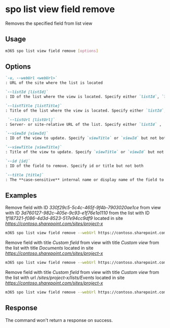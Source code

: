 
# spo list view field remove

Removes the specified field from list view

## Usage

```sh
m365 spo list view field remove [options]
```

## Options

```md definition-list
`-u, --webUrl <webUrl>`
: URL of the site where the list is located

`--listId [listId]`
: ID of the list where the view is located. Specify either `listId`, `listTitle`, or `listUrl`.

`--listTitle [listTitle]`
: Title of the list where the view is located. Specify either `listId`, `listTitle`, or `listUrl`.

 `--listUrl [listUrl]`
: Server- or site-relative URL of the list. Specify either `listId` , `listTitle` or `listUrl`.

`--viewId [viewId]`
: ID of the view to update. Specify `viewTitle` or `viewId` but not both

`--viewTitle [viewTitle]`
: Title of the view to update. Specify `viewTitle` or `viewId` but not both

`--id [id]`
: ID of the field to remove. Specify id or title but not both

`--title [title]`
: The **case-sensitive** internal name or display name of the field to remove. Specify `id` or `title` but not both
```

<Global />

## Examples

Remove field with ID _330f29c5-5c4c-465f-9f4b-7903020ae1ce_ from view with ID _3d760127-982c-405e-9c93-e1f76e1a1110_ from the list with ID _1f187321-f086-4d3d-8523-517e94cc9df9_ located in site _https://contoso.sharepoint.com/sites/project-x_

```sh
m365 spo list view field remove --webUrl https://contoso.sharepoint.com/sites/project-x --listId 1f187321-f086-4d3d-8523-517e94cc9df9 --viewId 3d760127-982c-405e-9c93-e1f76e1a1110 --id 330f29c5-5c4c-465f-9f4b-7903020ae1ce
```

Remove field with title _Custom field_ from view with title _Custom view_ from the list with title _Documents_ located in site _https://contoso.sharepoint.com/sites/project-x_

```sh
m365 spo list view field remove --webUrl https://contoso.sharepoint.com/sites/project-x --title 'Custom field' --listTitle Documents --viewTitle 'Custom view'
```

Remove field with title _Custom field_ from view with title _Custom view_ from the list with url _/sites/project-x/lists/Events_ located in site _https://contoso.sharepoint.com/sites/project-x_

```sh
m365 spo list view field remove --webUrl https://contoso.sharepoint.com/sites/project-x --fieldTitle 'Custom field' --listUrl '/sites/project-x/lists/Events' --viewTitle 'Custom view'
```

## Response

The command won't return a response on success.
